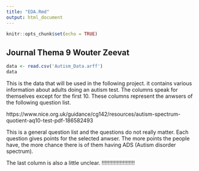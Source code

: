 ```yaml
---
title: "EDA.Rmd"
output: html_document
---
```


```r
knitr::opts_chunk$set(echo = TRUE)
```

## Journal Thema 9 Wouter Zeevat

```r
data <- read.csv('Autism_Data.arff')
data
```
This is the data that will be used in the following project. it contains various information about adults doing an autism test. The columns speak for themselves except for the first 10. These columns represent the anwsers of the following question list.

https://www.nice.org.uk/guidance/cg142/resources/autism-spectrum-quotient-aq10-test-pdf-186582493

This is a general question list and the questions do not really matter. Each question gives points for the selected anwser. The more points the people have, the more chance there is of them having ADS (Autism disorder spectrum).

The last column is also a little unclear. !!!!!!!!!!!!!!!!!!!!!!
